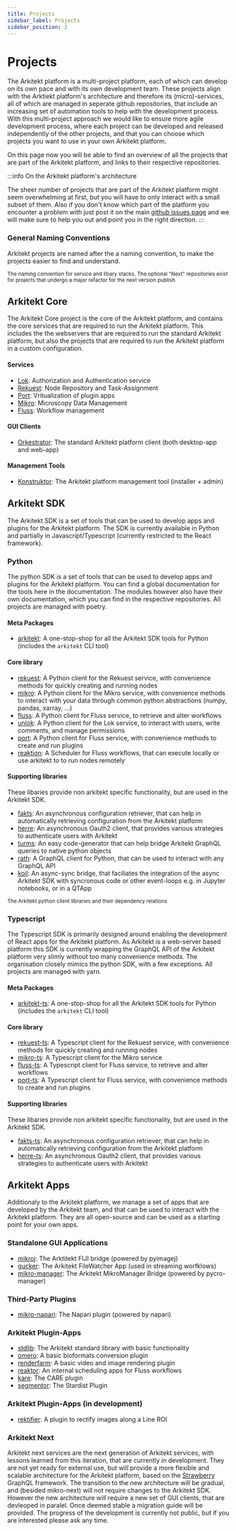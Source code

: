 ```yaml
---
title: Projects
sidebar_label: Projects
sidebar_position: 2
---
```



# Projects

The Arkitekt platform is a multi-project platform, each of which can develop on its own pace and with its own development team. These projects align with
the Arktiekt platform's architecture and therefore its (micro)-services, all of which are managed in seperate github repositories, that include an increasing
set of automation tools to help with the development process. With this multi-project approach we would like to ensure more agile development process, where each project can
be developed and released independently of the other projects, and that you can choose which projects you want to use in your own Arkitekt platform.

On this page now you will be able to find an overview of all the projects that are part of the Arkitekt platform, and links to their respective repositories.

:::info On the Arkitekt platform's architecture

The sheer number of projects that are part of the Arkitekt platform might seem overwhelming at first, but you will have to only interact with a small subset of them.
Also if you don't know which part of the platform you encounter a problem with just post it on the main [github issues page](https://github.com/arkitektio/arkitektio.github.io/issues)
and we will make sure to help you out and point you in the right direction.
:::

### General Naming Conventions

Arkitekt projects are named after the a naming convention, to make the projects easier to find and understand.

<div className="mt-2">
<Image img={naming} />

<div className="text-gray-400 mb-2">
<small>The naming convention for service and libary stacks. The optional "Next" repositories exist for projects that undergo a major refactor for the next
version publish</small>
</div>
</div>


## Arkitekt Core

The Arkitekt Core project is the core of the Arkitekt platform, and contains the core services that are required to run the Arkitekt platform. This includes the
the webservers that are required to run the standard Arkitekt platform, but also the projects that are required to run the Arkitekt platform in a custom configuration.



#### Services

- [Lok](https://github.com/arkitektio/lok-server): Authorization and Authentication service
- [Rekuest](https://github.com/arkitektio/rekuest-server): Node Repository and Task-Assignment
- [Port](https://github.com/arkitektio/port-server): Vritualization of plugin apps
- [Mikro](https://github.com/arkitektio/mikro-server): Microscopy Data Management
- [Fluss](https://github.com/arkitektio/port-server): Workflow management

#### GUI Clients

- [Orkestrator](https://github.com/arkitektio/orkestrator): The standard Arkitekt platform client (both desktop-app and web-app)

#### Management Tools

- [Konstruktor](https://github.com/arkitektio/konstruktor): The Arkitekt platform management tool (installer + admin)

## Arkitekt SDK

The Arkitekt SDK is a set of tools that can be used to develop apps and plugins for the Arkitekt platform. The SDK is currently available in Python
and partially in Javascript/Typescript (currently restricted to the React framework).

### Python

The python SDK is a set of tools that can be used to develop apps and plugins for the Arkitekt platform. You can find a global documentation for the
tools here in the documentation. The modules however also have their own documentation, which you can find in the respective repositories. All projects
are managed with poetry.

#### Meta Packages

- [arkitekt](https://github.com/arkitektio/arkitekt): A one-stop-shop for all the Arkitekt SDK tools for Python (includes the `arkitekt` CLI tool)

#### Core library

- [rekuest](https://github.com/arkitektio/rekuest): A Python client for the Rekuest service, with convenience methods for quickly creating and running nodes
- [mikro](https://github.com/arkitektio/mikro): A Python client for the Mikro service, with convenience methods to interact with your data through common python abstractions (numpy, pandas, xarray, ...)
- [fluss](https://github.com/arkitektio/fluss-server): A Python client for Fluss service, to retrieve and alter workflows
- [unlok](https://github.com/arkitektio/unlok): A Python client for the Lok service, to interact with users, write comments, and manage permissions
- [port](https://github.com/arkitektio/port-server): A Python client for Fluss service, with convenience methods to create and run plugins
- [reaktion](https://github.com/arkitektio/reaktion): A Scheduler for Fluss workflows, that can execute locally or use arkitekt to to run nodes remotely

#### Supporting libraries

These libaries provide non arkitekt specific functionality, but are used in the Arkitekt SDK.

- [fakts](https://github.com/jhnnsrs/fakts): An asynchronous configuration retriever, that can help in automatically retrieving configuration from the Arkitekt platform
- [herre](https://github.com/jhnnsrs/herre): An asynchronous Oauth2 client, that provides various strategies to authenticate users with Arkitekt
- [turms](https://github.com/jhnnsrs/turms): An easy code-generator that can help bridge Arkitekt GraphQL queries to native python objects
- [rath](https://github.com/jhnnsrs/rath): A GraphQL client for Python, that can be used to interact with any GraphQL API
- [koil](https://github.com/jhnnsrs/koil): An async-sync bridge, that faciliates the integration of the async Arkitekt SDK with syncronous code or other event-loops e.g. in Jupyter notebooks, or in a QTApp

<div className="mt-2">
<Image img={client_stack} />

<div className="text-gray-400 mb-2">
<small>The Arkitekt python client libraries and their dependency relations</small>
</div>
</div>

### Typescript

The Typescript SDK is primarily designed around enabling the development of React apps for the Arkitekt platform. As Arkitekt is a web-server based
platform this SDK is currently wrapping the GraphQL API of the Arkitekt platform very slimly without too many convenience methods. The organisation
closely mimics the python SDK, with a few exceptions. All projects are managed with yarn.

#### Meta Packages

- [arkitekt-ts](https://github.com/arkitektio/arkitekt-ts): A one-stop-shop for all the Arkitekt SDK tools for Python (includes the `arkitekt` CLI tool)

#### Core library

- [rekuest-ts](https://github.com/arkitektio/rekuest-ts): A Typescript client for the Rekuest service, with convenience methods for quickly creating and running nodes
- [mikro-ts](https://github.com/arkitektio/mikro-ts): A Typescript client for the Mikro service
- [fluss-ts](https://github.com/arkitektio/fluss-ts): A Typescript client for Fluss service, to retrieve and alter workflows
- [port-ts](https://github.com/arkitektio/port-ts): A Typescript client for Fluss service, with convenience methods to create and run plugins

#### Supporting libraries

These libaries provide non arkitekt specific functionality, but are used in the Arkitekt SDK.

- [fakts-ts](https://github.com/jhnnsrs/fakts-ts): An asynchronous configuration retriever, that can help in automatically retrieving configuration from the Arkitekt platform
- [herre-ts](https://github.com/jhnnsrs/herre-ts): An asynchronous Oauth2 client, that provides various strategies to authenticate users with Arkitekt

## Arkitekt Apps

Additionaly to the Arkitekt platform, we manage a set of apps that are developed by the Arkitekt team, and that can be used to interact with the Arkitekt platform.
They are all open-source and can be used as a starting point for your own apps.

### Standalone GUI Applications

- [mikroj](https://github.com/arkitektio-apps/mikroj): The Arktitekt FIJI bridge (powered by pyimagej)
- [gucker](https://github.com/arkitektio-apps/gucker): The Arkitekt FileWatcher App (used in streaming worfklows)
- [mikro-manager](https://github.com/arkitektio-apps/mikro-manager): The Arkitekt MikroManager Bridge (powered by pycro-manager)

### Third-Party Plugins

- [mikro-napari](https://github.com/arkitektio-apps/mikro-napari): The Napari plugin (powered by napari)

### Arkitekt Plugin-Apps

- [stdlib](https://github.com/arkitektio-apps/stdlib): The Arkitekt standard library with basic functionality
- [omero](https://github.com/arkitektio-apps/omero): A basic bioformats conversion plugin
- [renderfarm](https://github.com/arkitektio-apps/renderfarm): A basic video and image rendering plugin
- [reaktor](https://github.com/arkitektio-apps/reaktor): An internal scheduling apps for Fluss workflows
- [kare](https://github.com/jhnnsrs/kare): The CARE plugin
- [segmentor](https://github.com/jhnnsrs/segmentor): The Stardist Plugin

### Arkitekt Plugin-Apps (in development)

- [rektifier](https://github.com/jhnnsrs/rektifier): A plugin to rectify images along a Line ROI

### Arkitekt Next

Arkitekt next services are the next generation of Arkitekt services, with lessons learned from this iteration, that are currently in development. They are not yet ready for external use, but
will provide a more flexible and scalable architecture for the Arkitekt platform, based on the [Strawberry](https://strawberry.rocks/) GraphQL framework.
The transition to the new architecture will be gradual, and (besided mikro-next) will not require changes to the Arkitekt SDK. However
the new architecture will require a new set of GUI clients, that are devleoped in paralel. Once deemed stable a migration guide will be provided.
The progress of the development is currently not public, but if you are interested please ask any time.
